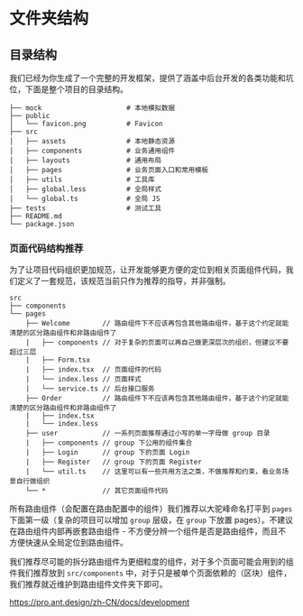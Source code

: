 
<Meta id="folder" title="基础使用/文件结构" />


# 文件夹结构


## 目录结构

我们已经为你生成了一个完整的开发框架，提供了涵盖中后台开发的各类功能和坑位，下面是整个项目的目录结构。


```
├── mock                     # 本地模拟数据
├── public
│   └── favicon.png          # Favicon
├── src
│   ├── assets               # 本地静态资源
│   ├── components           # 业务通用组件
│   ├── layouts              # 通用布局
│   ├── pages                # 业务页面入口和常用模板
│   ├── utils                # 工具库
│   ├── global.less          # 全局样式
│   └── global.ts            # 全局 JS
├── tests                    # 测试工具
├── README.md
└── package.json
```


### 页面代码结构推荐

为了让项目代码组织更加规范，让开发能够更方便的定位到相关页面组件代码，我们定义了一套规范，该规范当前只作为推荐的指导，并非强制。


```
src
├── components
└── pages
    ├── Welcome        // 路由组件下不应该再包含其他路由组件，基于这个约定就能清楚的区分路由组件和非路由组件了
    |   ├── components // 对于复杂的页面可以再自己做更深层次的组织，但建议不要超过三层
    |   ├── Form.tsx
    |   ├── index.tsx  // 页面组件的代码
    |   └── index.less // 页面样式
    |   └── service.ts // 后台接口服务
    ├── Order          // 路由组件下不应该再包含其他路由组件，基于这个约定就能清楚的区分路由组件和非路由组件了
    |   ├── index.tsx
    |   └── index.less
    ├── user           // 一系列页面推荐通过小写的单一字母做 group 目录
    |   ├── components // group 下公用的组件集合
    |   ├── Login      // group 下的页面 Login
    |   ├── Register   // group 下的页面 Register
    |   └── util.ts    // 这里可以有一些共用方法之类，不做推荐和约束，看业务场景自行做组织
    └── *              // 其它页面组件代码
```

所有路由组件（会配置在路由配置中的组件）我们推荐以大驼峰命名打平到 `pages` 下面第一级（复杂的项目可以增加 `group` 层级，在 `group` 下放置 pages）。不建议在路由组件内部再嵌套路由组件 - 不方便分辨一个组件是否是路由组件，而且不方便快速从全局定位到路由组件。

我们推荐尽可能的拆分路由组件为更细粒度的组件，对于多个页面可能会用到的组件我们推荐放到 `src/components` 中，对于只是被单个页面依赖的（区块）组件，我们推荐就近维护到路由组件文件夹下即可。


https://pro.ant.design/zh-CN/docs/development
